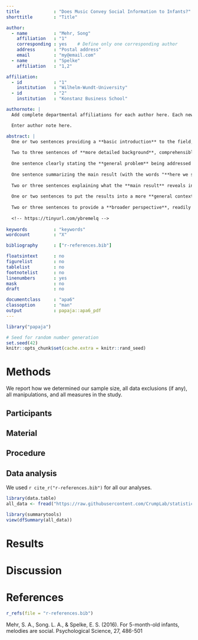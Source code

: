 ```yaml
---
title             : "Does Music Convey Social Information to Infants?"
shorttitle        : "Title"

author: 
  - name          : "Mehr, Song"
    affiliation   : "1"
    corresponding : yes    # Define only one corresponding author
    address       : "Postal address"
    email         : "my@email.com"
  - name          : "Spelke"
    affiliation   : "1,2"

affiliation:
  - id            : "1"
    institution   : "Wilhelm-Wundt-University"
  - id            : "2"
    institution   : "Konstanz Business School"

authornote: |
  Add complete departmental affiliations for each author here. Each new line herein must be indented, like this line.

  Enter author note here.

abstract: |
  One or two sentences providing a **basic introduction** to the field,  comprehensible to a scientist in any discipline. Five month old infants were exposed to one of two novel songs containing different melodies with lyrics and rhythms being the same. Infants either heard the songs through a toy in which their parent's voice was recorded or was sung live by a friendly unfamiliar person initially and later through video recording. Infant's selective attention was tested by having them listen to two presentations of either familiar or unfamiliar songs. Infants payed attention to the familiar song, sung by their parent in the past. No infant preference was observed between the toy onto which parent's voice was recorde or a video recording of an unfamiliar person, briefly met by an infant initially. Infants in the later two conditions retained the memory of the melody for longer than 8 months. These findings suggest that songs performed by parents at home convey social meaning to a child. Music is a universal phenomenon that captures our imaginations throughout our lifetime, starting from early childhood. Parents usually sing to their infants and children in a globally recognizable style of singing. 
  
  Two to three sentences of **more detailed background**, comprehensible  to scientists in related disciplines.
  
  One sentence clearly stating the **general problem** being addressed by  this particular study.
  
  One sentence summarizing the main result (with the words "**here we show**" or their equivalent).
  
  Two or three sentences explaining what the **main result** reveals in direct comparison to what was thought to be the case previously, or how the  main result adds to previous knowledge.
  
  One or two sentences to put the results into a more **general context**.
  
  Two or three sentences to provide a **broader perspective**, readily comprehensible to a scientist in any discipline.
  
  <!-- https://tinyurl.com/ybremelq -->
  
keywords          : "keywords"
wordcount         : "X"

bibliography      : ["r-references.bib"]

floatsintext      : no
figurelist        : no
tablelist         : no
footnotelist      : no
linenumbers       : yes
mask              : no
draft             : no

documentclass     : "apa6"
classoption       : "man"
output            : papaja::apa6_pdf
---
```


```r
library("papaja")
```

```r
# Seed for random number generation
set.seed(42)
knitr::opts_chunk$set(cache.extra = knitr::rand_seed)
```



# Methods
We report how we determined our sample size, all data exclusions (if any), all manipulations, and all measures in the study. <!-- 21-word solution (Simmons, Nelson & Simonsohn, 2012; retrieved from http://ssrn.com/abstract=2160588) -->

## Participants

## Material

## Procedure

## Data analysis
We used `r cite_r("r-references.bib")` for all our analyses.
```r
library(data.table)
all_data <- fread("https://raw.githubusercontent.com/CrumpLab/statisticsLab/master/data/MehrSongSpelke2016.csv")
```

```r
library(summarytools)
view(dfSummary(all_data))
```

# Results

# Discussion


\newpage

# References
```r
r_refs(file = "r-references.bib")
```

Mehr, S. A., Song. L. A., & Spelke, E. S. (2016). For 5-month-old infants, melodies are social. Psychological Science, 27, 486-501
\begingroup
\setlength{\parindent}{-0.5in}
\setlength{\leftskip}{0.5in}

<div id = "refs"></div>
\endgroup
